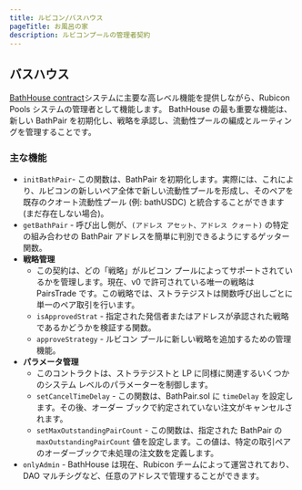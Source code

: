 ```yaml
---
title: ルビコン/バスハウス
pageTitle: お風呂の家
description: ルビコンプールの管理者契約
---
```


## バスハウス

[BathHouse contract](https://github.com/RubiconDeFi/rubicon\_protocol/blob/master/contracts/rubiconPools/BathHouse.sol)システムに主要な高レベル機能を提供しながら、Rubicon Pools システムの管理者として機能します。 BathHouse の最も重要な機能は、新しい BathPair を初期化し、戦略を承認し、流動性プールの編成とルーティングを管理することです。

### 主な機能

* `initBathPair`- この関数は、BathPair を初期化します。実際には、これにより、ルビコンの新しいペア全体で新しい流動性プールを形成し、そのペアを既存のクオート流動性プール (例: bathUSDC) と統合することができます (まだ存在しない場合)。
* `getBathPair` - 呼び出し側が、`(アドレス アセット、アドレス クォート)` の特定の組み合わせの BathPair アドレスを簡単に判別できるようにするゲッター関数。
* **戦略管理**
  * この契約は、どの「戦略」がルビコン プールによってサポートされているかを管理します。現在、v0 で許可されている唯一の戦略は PairsTrade です。この戦略では、ストラテジストは関数呼び出しごとに単一のペア取引を行います。
  * `isApprovedStrat` - 指定された発信者またはアドレスが承認された戦略であるかどうかを検証する関数。
  * `approveStrategy` - ルビコン プールに新しい戦略を追加するための管理機能。
* **パラメータ管理**
  * このコントラクトは、ストラテジストと LP に同様に関連するいくつかのシステム レベルのパラメーターを制御します。
  * `setCancelTimeDelay` - この関数は、BathPair.sol に `timeDelay` を設定します。その後、オーダー ブックで約定されていない注文がキャンセルされます。
  * `setMaxOutstandingPairCount` - この関数は、指定された BathPair の `maxOutstandingPairCount` 値を設定します。この値は、特定の取引ペアのオーダーブックで未処理の注文数を定義します。
* `onlyAdmin` - BathHouse は現在、Rubicon チームによって運営されており、DAO マルチシグなど、任意のアドレスで管理することができます。